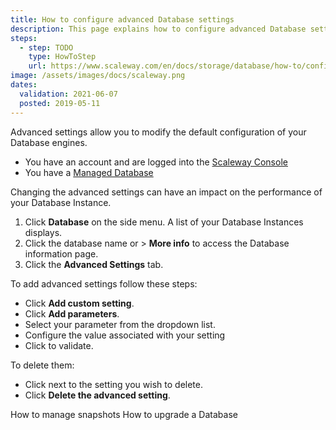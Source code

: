 ```yaml
---
title: How to configure advanced Database settings 
description: This page explains how to configure advanced Database settings 
steps:
  - step: TODO
    type: HowToStep
    url: https://www.scaleway.com/en/docs/storage/database/how-to/configure-advanced-settings
image: /assets/images/docs/scaleway.png
dates:
  validation: 2021-06-07
  posted: 2019-05-11
---
```


Advanced settings allow you to modify the default configuration of your Database engines. 

<Message type="requirement">

- You have an account and are logged into the [Scaleway Console](https://console.scaleway.com)
- You have a [Managed Database](/storage/database/concepts/#managed-database/)

</Message>

<Message type="important">

Changing the advanced settings can have an impact on the performance of your Database Instance.

</Message>

1. Click **Database** on the side menu. A list of your Database Instances displays.
2. Click the database name or <Icon name="more" /> > **More info** to access the Database information page.
3. Click the **Advanced Settings** tab. 

To add advanced settings follow these steps:

- Click **Add custom setting**.
- Click **Add parameters**.
- Select your parameter from the dropdown list.
- Configure the value associated with your setting
- Click <Icon name="validate" /> to validate.

To delete them: 
- Click <Icon name="delete" /> next to the setting you wish to delete. 
- Click **Delete the advanced setting**.

<Navigation title="See Also">
  <PreviousButton to="/storage/database/how-to/manage-snapshots/">How to manage snapshots</PreviousButton>
  <NextButton to="/storage/database/how-to/upgrade-a-database/">How to upgrade a Database</NextButton>
</Navigation>
